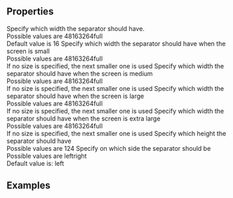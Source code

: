 
<Meta
  title="LineSeparator"
  subtitle="The LineSeparator can be used to separate content sections"
/>

## Properties

<PropsTable>
  <PropsTableRow value="width">
    Specify which width the separator should have. <br />
    Possible values are <span class="code">4</span><span class="code">8</span><span class="code">16</span><span class="code">32</span><span class="code">64</span><span class="code">full</span> <br />
    Default value is <span class="code">16</span>
  </PropsTableRow>
  <PropsTableRow value="sm_width">
    Specify which width the separator should have when the screen is small <br />
    Possible values are <span class="code">4</span><span class="code">8</span><span class="code">16</span><span class="code">32</span><span class="code">64</span><span class="code">full</span> <br />
    If no size is specified, the next smaller one is used
  </PropsTableRow>
  <PropsTableRow value="md_width">
    Specify which width the separator should have when the screen is medium <br />
    Possible values are <span class="code">4</span><span class="code">8</span><span class="code">16</span><span class="code">32</span><span class="code">64</span><span class="code">full</span> <br />
    If no size is specified, the next smaller one is used
  </PropsTableRow>
  <PropsTableRow value="lg_width">
    Specify which width the separator should have when the screen is large <br />
    Possible values are <span class="code">4</span><span class="code">8</span><span class="code">16</span><span class="code">32</span><span class="code">64</span><span class="code">full</span> <br />
    If no size is specified, the next smaller one is used
  </PropsTableRow>
  <PropsTableRow value="xl_width">
    Specify which width the separator should have when the screen is extra large <br />
    Possible values are <span class="code">4</span><span class="code">8</span><span class="code">16</span><span class="code">32</span><span class="code">64</span><span class="code">full</span> <br />
    If no size is specified, the next smaller one is used
  </PropsTableRow>
  <PropsTableRow value="height">
    Specify which height the separator should have <br />
    Possible values are <span class="code">1</span><span class="code">2</span><span class="code">4</span>
  </PropsTableRow>
  <PropsTableRow value="side">
    Specify on which side the separator should be <br />
    Possible values are <span class="code">left</span><span class="code">right</span> <br />
    Default value is: <span class="code">left</span>
  </PropsTableRow>
</PropsTable>

## Examples

<ExampleLoader example="LineSeparator.tsx" />

